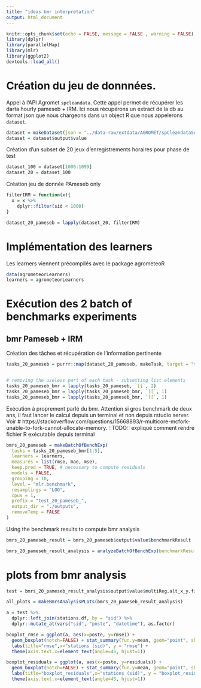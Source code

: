```yaml
---
title: "ideas bmr interpretation"
output: html_document
---
```


```r
knitr::opts_chunk$set(echo = FALSE, message = FALSE , warning = FALSE)
library(dplyr)
library(parallelMap)
library(mlr)
library(ggplot2)
devtools::load_all()
```


# Création du jeu de donnnées.

Appel à l'API Agromet `spcleandata`. Cette appel permet de récupérer les darta hourly pameseb + IRM.
Ici nous récupérons un extract de la db au format json que nous chargeons dans un object R que nous appelerons `dataset`.
```r

dataset = makeDataset(json = "../data-raw/extdata/AGROMET/spCleandataSensorstsaForallFm2016-01-01To2017-12-31.json", sensors = "tsa" )
dataset = dataset$output$value
```

Création d'un subset de 20 jeux d'enregistrements horaires pour phase de test
```r
dataset_100 = dataset[1000:1099]
dataset_20 = dataset_100
```

Création jeu de donnée PAmeseb only
```r
filterIRM = function(x){
  x = x %>%
    dplyr::filter(sid < 1000)
}

dataset_20_pameseb = lapply(dataset_20, filterIRM)
```

# Implémentation des learners

Les learners viennent précompilés avec le package agrometeoR
```r
data(agrometeorLearners)
learners = agrometeorLearners
```


# Exécution des 2 batch of benchmarks experiments

## bmr Pameseb + IRM

Création des tâches et récupération de l'information pertinente
```r
tasks_20_pameseb = purrr::map(dataset_20_pameseb, makeTask, target = "tsa")


# removing the useless part of each task - subsetting list elements
tasks_20_pameseb_bmr = lapply(tasks_20_pameseb, `[[`, 2)
tasks_20_pameseb_bmr = lapply(tasks_20_pameseb_bmr, `[[`, 1)
tasks_20_pameseb_bmr = lapply(tasks_20_pameseb_bmr, `[[`, 1)
```

Exécution à proprement parlé du bmr. Attention si gros benchmark de deux ans, il faut lancer le calcul depuis un terminal et non depuis rstudio server. Voir # https://stackoverflow.com/questions/15668893/r-multicore-mcfork-unable-to-fork-cannot-allocate-memory.
::TODO:: expliqué comment rendre fichier R exécutable depuis terminal
```r
bmrs_20_pameseb = makeBatchOfBenchExp(
  tasks = tasks_20_pameseb_bmr[1:5],
  learners = learners,
  measures = list(rmse, mae, mse),
  keep.pred = TRUE, # necessary to compute residuals
  models = FALSE,
  grouping = 10,
  level = "mlr.benchmark",
  resamplings = "LOO",
  cpus = 1, 
  prefix = "test_20_pameseb_",
  output_dir = "./outputs",
  removeTemp = FALSE
)
```

Using the benchmark results to compute bmr analysis
```r
bmrs_20_pameseb_result = bmrs_20_pameseb$output$value$benchmarkResult

bmrs_20_pameseb_result_analysis = analyzeBatchOfBenchExp(benchmarkResult = bmrs_20_pameseb_result, tasks = tasks_20_pameseb[1:5])
```


# plots from bmr analysis
```r
test = bmrs_20_pameseb_result_analysis$output$value$multiReg.alt_x_y.filtered$data_summary

all_plots = makeBmrsAnalysisPLots(bmrs_20_pameseb_result_analysis)

a = test %>%
  dplyr::left_join(stations.df, by = "sid") %>%
  dplyr::mutate_at(vars("sid", "poste", "datetime"), as.factor)

boxplot_rmse = ggplot(a, aes(x=poste, y=rmse)) + 
  geom_boxplot(notch=FALSE) + stat_summary(fun.y=mean, geom="point", shape=23, size=2) +
  labs(title="rmse",x="stations (sid)", y = "rmse") +
  theme(axis.text.x=element_text(angle=45, hjust=1))

boxplot_residuals = ggplot(a, aes(x=poste, y=residuals)) + 
  geom_boxplot(notch=FALSE) + stat_summary(fun.y=mean, geom="point", shape=23, size=2) +
  labs(title="boxplot_residuals",x="stations (sid)", y = "boxplot_residuals") +
  theme(axis.text.x=element_text(angle=45, hjust=1))
```







